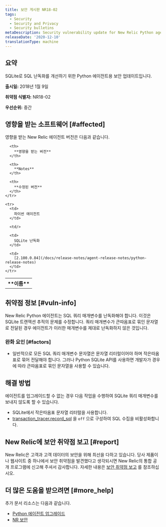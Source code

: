 ```yaml
---
title: 보안 게시판 NR18-02
tags:
  - Security
  - Security and Privacy
  - Security bulletins
metaDescription: Security vulnerability update for New Relic Python agent.
releaseDate: '2020-12-10'
translationType: machine
---
```


## 요약

SQLite로 SQL 난독화를 개선하기 위한 Python 에이전트용 보안 업데이트입니다.

**출시일:** 2018년 1월 9일

**취약점 식별자:** NR18-02

**우선순위:** 중간

## 영향을 받는 소프트웨어 [#affected]

영향을 받는 New Relic 에이전트 버전은 다음과 같습니다.

<table>
  <tbody>
    <tr>
      <th>
        **이름**
      </th>

      <th>
        **영향을 받는 버전**
      </th>

      <th>
        **Notes**
      </th>

      <th>
        **수정된 버전**
      </th>
    </tr>

    <tr>
      <td>
        파이썬 에이전트
      </td>

      <td/>

      <td>
        SQLite 난독화
      </td>

      <td>
        [2.100.0.84](/docs/release-notes/agent-release-notes/python-release-notes)
      </td>
    </tr>
  </tbody>
</table>

## 취약점 정보 [#vuln-info]

New Relic Python 에이전트는 SQL 쿼리 매개변수를 난독화해야 합니다. 이것은 SQLite 트랜잭션 추적의 문제를 수정합니다. 쿼리 매개변수가 큰따옴표로 묶인 문자열로 전달된 경우 에이전트가 이러한 매개변수를 제대로 난독화하지 않은 것입니다.

### 완화 요인 [#factors]

* 일반적으로 모든 SQL 쿼리 매개변수 문자열은 문자열 리터럴이어야 하며 작은따옴표로 묶어 전달해야 합니다. 그러나 Python SQLite API를 사용하면 개발자가 경우에 따라 큰따옴표로 묶인 문자열을 사용할 수 있습니다.

## 해결 방법

에이전트를 업그레이드할 수 없는 경우 다음 작업을 수행하여 SQLite 쿼리 매개변수를 보내지 않도록 할 수 있습니다.

* SQLite에서 작은따옴표 문자열 리터럴을 사용합니다.
* [transaction_tracer.record_sql](/docs/agents/python-agent/configuration/python-agent-configuration#txn-tracer-settings) 을 `off` 으로 구성하여 SQL 수집을 비활성화합니다.

## New Relic에 보안 취약점 보고 [#report]

New Relic은 고객과 고객 데이터의 보안을 위해 최선을 다하고 있습니다. 당사 제품이나 웹사이트 중 하나에서 보안 취약점을 발견했다고 생각되시면 New Relic의 통합 공개 프로그램에 신고해 주셔서 감사합니다. 자세한 내용은 [보안 취약점 보고](/docs/security/new-relic-security/data-privacy/reporting-security-vulnerabilities) 를 참조하십시오.

## 더 많은 도움을 받으려면 [#more_help]

추가 문서 리소스는 다음과 같습니다.

* [Python 에이전트 업그레이드](/docs/agents/python-agent/installation-configuration/upgrade-python-agent)
* [NR 보안](https://newrelic.com/security)
